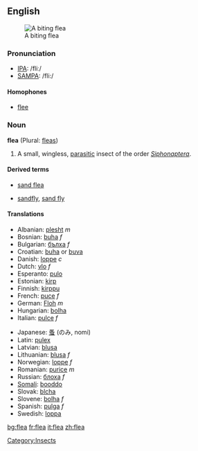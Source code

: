 ==English==
{{wikipedia}}
[[Image:Flea.jpg|thumb|right|A biting flea]]
===Pronunciation===
*[[w:IPA|IPA]]: /fliː/
*[[w:SAMPA|SAMPA]]: /fli:/

====Homophones====
*[[flee]]

===Noun===
'''flea''' (Plural: [[fleas]])
# A small, wingless, [[parasitic]] insect of the order ''[[Siphonaptera]]''.

====Derived terms====
{{top}}
*[[sand flea]]
{{mid}}
*[[sandfly]], [[sand fly]]
{{bottom}}

====Translations====
{{top}}
*Albanian: [[plesht]] ''m''
*Bosnian: [[buha]] ''f''
*Bulgarian: [[бълха]] ''f''
*Croatian: [[buha]] or [[buva]]
*Danish: [[loppe]] ''c''
*Dutch: [[vlo]] ''f''
*Esperanto: [[pulo]]
*Estonian: [[kirp]]
*Finnish: [[kirppu]]
*French: [[puce]] ''f''
*German: [[Floh]] ''m''
*Hungarian: [[bolha]]
*Italian: [[pulce]] ''f''
{{mid}}
*Japanese: [[蚤]] (のみ, nomi)
*Latin: [[pulex]]
*Latvian: [[blusa]] {{f}} 
*Lithuanian: [[blusa]] ''f''
*Norwegian: [[loppe]] ''f''
*Romanian: [[purice]] ''m''
*Russian: [[блоха]] ''f''
*[[Somali]]: [[booddo]]
*Slovak: [[blcha]]
*Slovene: [[bolha]] ''f''
*Spanish: [[pulga]] ''f''
*Swedish: [[loppa]]
{{bottom}}

[[Category:Insects]]

[[bg:flea]]
[[fr:flea]]
[[it:flea]]
[[zh:flea]]